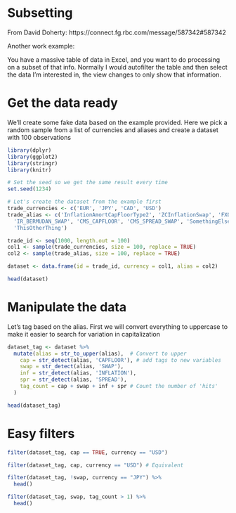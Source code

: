 # Subsetting


From David Doherty: https://connect.fg.rbc.com/message/587342#587342

Another work example:
 
You have a massive table of data in Excel, and you want to do processing on a
subset of that info. Normally I would autofilter the table and then select the 
data I'm interested in, the view changes to only show that information. 


# Get the data ready

We'll create some fake data based on the example provided. Here we pick a random
sample from a list of currencies and aliases and create a dataset with 100 
observations

```r
library(dplyr)
library(ggplot2)
library(stringr)
library(knitr)

# Set the seed so we get the same result every time
set.seed(1234)

# Let's create the dataset from the example first
trade_currencies <- c('EUR', 'JPY', 'CAD', 'USD')
trade_alias <- c('InflationAmortCapFloorType2', 'ZCInflationSwap', 'FXOption',
  'IR_BERMUDAN_SWAP', 'CMS_CAPFLOOR', 'CMS_SPREAD_SWAP', 'SomethingElse',
  'ThisOtherThing')

trade_id <- seq(1000, length.out = 100)
col1 <- sample(trade_currencies, size = 100, replace = TRUE)
col2 <- sample(trade_alias, size = 100, replace = TRUE)

dataset <- data.frame(id = trade_id, currency = col1, alias = col2)

head(dataset)
```


# Manipulate the data 

Let's tag based on the alias. First we will convert everything to uppercase
to make it easier to search for variation in capitalization 

```r

dataset_tag <- dataset %>%
  mutate(alias = str_to_upper(alias),  # Convert to upper
    cap = str_detect(alias, 'CAPFLOOR'), # add tags to new variables
    swap = str_detect(alias, 'SWAP'),
    inf = str_detect(alias, 'INFLATION'),
    spr = str_detect(alias, 'SPREAD'),
    tag_count = cap + swap + inf + spr # Count the number of 'hits'
  )

head(dataset_tag)
```


# Easy filters
```r
filter(dataset_tag, cap == TRUE, currency == "USD")

filter(dataset_tag, cap, currency == "USD") # Equivalent 

filter(dataset_tag, !swap, currency == "JPY") %>%
  head()

filter(dataset_tag, swap, tag_count > 1) %>%
  head() 
```